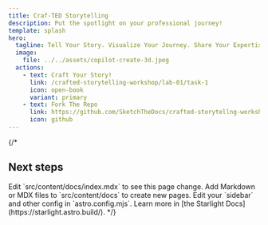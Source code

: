 ```yaml
---
title: Craf-TED Storytelling
description: Put the spotlight on your professional journey! 
template: splash
hero:
  tagline: Tell Your Story. Visualize Your Journey. Share Your Expertise.
  image:
    file: ../../assets/copilot-create-3d.jpeg
  actions:
    - text: Craft Your Story!
      link: /crafted-storytelling-workshop/lab-01/task-1
      icon: open-book
      variant: primary
    - text: Fork The Repo
      link: https://github.com/SketchTheDocs/crafted-storytellng-workshop/fork
      icon: github
---
```


{/* 

## Next steps

<CardGrid stagger>
	<Card title="Update content" icon="pencil">
		Edit `src/content/docs/index.mdx` to see this page change.
	</Card>
	<Card title="Add new content" icon="add-document">
		Add Markdown or MDX files to `src/content/docs` to create new pages.
	</Card>
	<Card title="Configure your site" icon="setting">
		Edit your `sidebar` and other config in `astro.config.mjs`.
	</Card>
	<Card title="Read the docs" icon="open-book">
		Learn more in [the Starlight Docs](https://starlight.astro.build/).
	</Card>
</CardGrid>
*/}